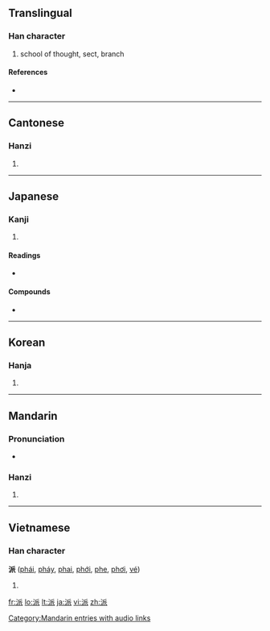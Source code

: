 ==Translingual==

===Han character===
{{Han char|rn=85|rad=水|as=06|sn=9|four=3213<sub>2</sub>|canj=水竹竹女 (EHHV)}}

# school of thought, sect, branch

====References====
* {{Han ref|kx=0623.010|dkj=17428|dj=1019.030|hdz=31611.060|uh=6D3E|ud=27966|bh=ACA3|bd=44195}}

----

==Cantonese==

===Hanzi===
{{yue-hanzi|jyut=|y=paai1, paai3}}

# {{defn|Cantonese}}

----

==Japanese==

===Kanji===
{{ja-kanji|grade=6|rs=水06}}

# {{defn|Japanese}}

====Readings====
* {{ja-readings|on=[[は]] (ha)|kun=[[わかれる]] (wakareru)}}

====Compounds====
*{{term|宗派||religious [[sect]]|tr=しゅうは, shūha|sc=Jpan|lang=ja}}

----

==Korean==

===Hanja===
{{ko-hanja|hangeul=파|eumhun=|rv=pa|mr=p'a|y=pha}}

# {{defn|Korean}}

----

==Mandarin==

===Pronunciation===
* {{audio|zh-pài.ogg|audio}}

===Hanzi===
{{cmn-hanzi|pin=[[bài]] ([[bai4]]), [[mài]] ([[mai4]]), [[pā]] ([[pa1]]), [[pài]] ([[pai4]])|wg=pai<sup>4</sup>, mai<sup>4</sup>, p'a<sup>1</sup>, p'ai<sup>4</sup>}}

# {{defn|Mandarin}}

[[Category:Mandarin entries with audio links]]

----

==Vietnamese==

===Han character===
'''派''' ([[phái]], [[pháy]], [[phai]], [[phới]], [[phe]], [[phơi]], [[vé]])

# {{defn|Vietnamese}}

[[fr:派]]
[[lo:派]]
[[lt:派]]
[[ja:派]]
[[vi:派]]
[[zh:派]]